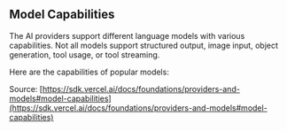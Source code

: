 ## Model Capabilities


The AI providers support different language models with various capabilities. Not all models support structured output, image input, object generation, tool usage, or tool streaming.

Here are the capabilities of popular models:

<ProviderTable />

Source: [https://sdk.vercel.ai/docs/foundations/providers-and-models#model-capabilities](https://sdk.vercel.ai/docs/foundations/providers-and-models#model-capabilities)
